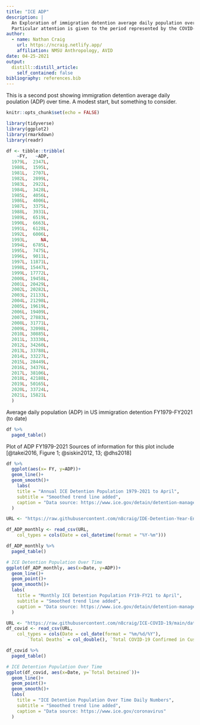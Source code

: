 ```yaml
---
title: "ICE ADP"
description: |
  An Exploration of immigration detention average daily population over time.
  Particular attention is given to the period represented by the COVID-19 pandemic.
author:
  - name: Nathan Craig 
    url: https://ncraig.netlify.app/
    affiliation: NMSU Anthropology, AVID
date: 04-25-2021
output:
  distill::distill_article:
    self_contained: false
bibliography: references.bib
---
```


This is a second post showing immigration detention average daily poulation (ADP) over time. A modest start, but something to consider.

```r
knitr::opts_chunk$set(echo = FALSE)
```

```r
library(tidyverse)
library(ggplot2)
library(rmarkdown)
library(readr)
```

```r
df <- tibble::tribble(
    ~FY,   ~ADP,
  1979L,  2347L,
  1980L,  1595L,
  1981L,  2707L,
  1982L,  2899L,
  1983L,  2922L,
  1984L,  3428L,
  1985L,  4056L,
  1986L,  4006L,
  1987L,  3375L,
  1988L,  3931L,
  1989L,  6519L,
  1990L,  6663L,
  1991L,  6128L,
  1992L,  6006L,
  1993L,     NA,
  1994L,  6785L,
  1995L,  7475L,
  1996L,  9011L,
  1997L, 11871L,
  1998L, 15447L,
  1999L, 17772L,
  2000L, 19458L,
  2001L, 20429L,
  2002L, 20282L,
  2003L, 21133L,
  2004L, 21298L,
  2005L, 19619L,
  2006L, 19409L,
  2007L, 27883L,
  2008L, 31771L,
  2009L, 32098L,
  2010L, 30885L,
  2011L, 33330L,
  2012L, 34260L,
  2013L, 33788L,
  2014L, 33227L,
  2015L, 28449L,
  2016L, 34376L,
  2017L, 38106L,
  2018L, 42188L,
  2019L, 50165L,
  2020L, 33724L,
  2021L, 15821L
  )

```

Average daily population (ADP) in US immigration detention FY1979-FY2021 (to date)

```r
df %>% 
  paged_table()
```

Plot of ADP FY1979-2021 Sources of information for this plot include [@takei2016, Figure 1; @siskin2012, 13; @dhs2018]

```r
df %>% 
  ggplot(aes(x= FY, y=ADP))+
  geom_line()+
  geom_smooth()+
    labs(
    title = "Annual ICE Detention Population 1979-2021 to April",
    subtitle = "Smoothed trend line added",
    caption = "Data source: https://www.ice.gov/detain/detention-management"
  )
```

```r
URL <- "https://raw.githubusercontent.com/n8craig/IDE-Detention-Year-End-Reports/main/data/ADP_monthly_Oct18_Apr21.csv"

df_ADP_monthly <- read_csv(URL, 
    col_types = cols(Date = col_datetime(format = "%Y-%m")))
```

```r
df_ADP_monthly %>% 
  paged_table()
```

```r
# ICE Detention Population Over Time
ggplot(df_ADP_monthly, aes(x=Date, y=ADP))+
  geom_line()+
  geom_point()+
  geom_smooth()+
  labs(
    title = "Monthly ICE Detention Population FY19-FY21 to April",
    subtitle = "Smoothed trend line added",
    caption = "Data source: https://www.ice.gov/detain/detention-management"
  )
```

```r
URL <- "https://raw.githubusercontent.com/n8craig/ICE-COVID-19/main/data/covid_summaries.csv"
df_covid <- read_csv(URL, 
    col_types = cols(Date = col_date(format = "%m/%d/%Y"), 
        `Total Deaths` = col_double(), `Total COVID-19 Confirmed in Custody` = col_double()))
```

```r
df_covid %>% 
  paged_table()
```

```r
# ICE Detention Population Over Time
ggplot(df_covid, aes(x=Date, y=`Total Detained`))+
  geom_line()+
  geom_point()+
  geom_smooth()+
  labs(
    title = "ICE Detention Population Over Time Daily Numbers",
    subtitle = "Smoothed trend line added",
    caption = "Data source: https://www.ice.gov/coronavirus"
  )
```
